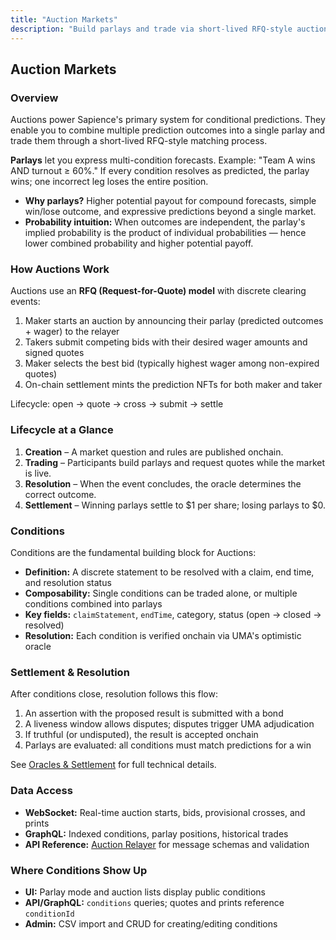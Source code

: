 ```yaml
---
title: "Auction Markets"
description: "Build parlays and trade via short-lived RFQ-style auctions with onchain settlement."
---
```


## Auction Markets

### Overview

Auctions power Sapience's primary system for conditional predictions. They enable you to combine multiple prediction outcomes into a single parlay and trade them through a short-lived RFQ-style matching process.

**Parlays** let you express multi-condition forecasts. Example: "Team A wins AND turnout ≥ 60%." If every condition resolves as predicted, the parlay wins; one incorrect leg loses the entire position.

- **Why parlays?** Higher potential payout for compound forecasts, simple win/lose outcome, and expressive predictions beyond a single market.
- **Probability intuition:** When outcomes are independent, the parlay's implied probability is the product of individual probabilities — hence lower combined probability and higher potential payoff.

### How Auctions Work

Auctions use an **RFQ (Request-for-Quote) model** with discrete clearing events:

1. Maker starts an auction by announcing their parlay (predicted outcomes + wager) to the relayer
2. Takers submit competing bids with their desired wager amounts and signed quotes
3. Maker selects the best bid (typically highest wager among non-expired quotes)
4. On-chain settlement mints the prediction NFTs for both maker and taker

Lifecycle: open → quote → cross → submit → settle

### Lifecycle at a Glance

1. **Creation** – A market question and rules are published onchain.
2. **Trading** – Participants build parlays and request quotes while the market is live.
3. **Resolution** – When the event concludes, the oracle determines the correct outcome.
4. **Settlement** – Winning parlays settle to $1 per share; losing parlays to $0.

### Conditions

Conditions are the fundamental building block for Auctions:

- **Definition:** A discrete statement to be resolved with a claim, end time, and resolution status
- **Composability:** Single conditions can be traded alone, or multiple conditions combined into parlays
- **Key fields:** `claimStatement`, `endTime`, category, status (open → closed → resolved)
- **Resolution:** Each condition is verified onchain via UMA's optimistic oracle

### Settlement & Resolution

After conditions close, resolution follows this flow:

1. An assertion with the proposed result is submitted with a bond
2. A liveness window allows disputes; disputes trigger UMA adjudication
3. If truthful (or undisputed), the result is accepted onchain
4. Parlays are evaluated: all conditions must match predictions for a win

See [Oracles & Settlement](/builder-guide/reference/oracles-and-settlement) for full technical details.

### Data Access

- **WebSocket:** Real-time auction starts, bids, provisional crosses, and prints
- **GraphQL:** Indexed conditions, parlay positions, historical trades
- **API Reference:** [Auction Relayer](/builder-guide/reference/auction-relayer) for message schemas and validation

### Where Conditions Show Up

- **UI:** Parlay mode and auction lists display public conditions
- **API/GraphQL:** `conditions` queries; quotes and prints reference `conditionId`
- **Admin:** CSV import and CRUD for creating/editing conditions


